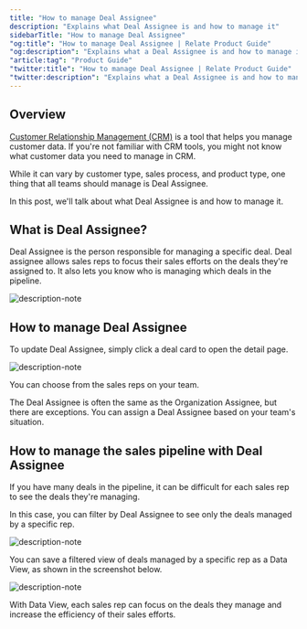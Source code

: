 ```yaml
---
title: "How to manage Deal Assignee"
description: "Explains what Deal Assignee is and how to manage it"
sidebarTitle: "How to manage Deal Assignee"
"og:title": "How to manage Deal Assignee | Relate Product Guide"
"og:description": "Explains what a Deal Assignee is and how to manage it"
"article:tag": "Product Guide"
"twitter:title": "How to manage Deal Assignee | Relate Product Guide"
"twitter:description": "Explains what a Deal Assignee is and how to manage it"
---
```


## Overview

[Customer Relationship Management (CRM)](https://www.relate.so/blog/what-is-crm/) is a tool that helps you manage customer data. If you're not familiar with CRM tools, you might not know what customer data you need to manage in CRM.

While it can vary by customer type, sales process, and product type, one thing that all teams should manage is Deal Assignee.

In this post, we'll talk about what Deal Assignee is and how to manage it.

## What is Deal Assignee?

Deal Assignee is the person responsible for managing a specific deal. Deal assignee allows sales reps to focus their sales efforts on the deals they're assigned to. It also lets you know who is managing which deals in the pipeline.

![description-note](/images/features/deal-assignee.png)

## How to manage Deal Assignee

To update Deal Assignee, simply click a deal card to open the detail page.

![description-note](/images/features/open-detail-page.png)

You can choose from the sales reps on your team.

The Deal Assignee is often the same as the Organization Assignee, but there are exceptions. You can assign a Deal Assignee based on your team's situation.

## How to manage the sales pipeline with Deal Assignee

If you have many deals in the pipeline, it can be difficult for each sales rep to see the deals they're managing.

In this case, you can filter by Deal Assignee to see only the deals managed by a specific rep.

![description-note](/images/features/pipeline-deal-assignee-dataview.png)

You can save a filtered view of deals managed by a specific rep as a Data View, as shown in the screenshot below.

![description-note](/images/features/deal-page-dataview-button.png)

With Data View, each sales rep can focus on the deals they manage and increase the efficiency of their sales efforts.
